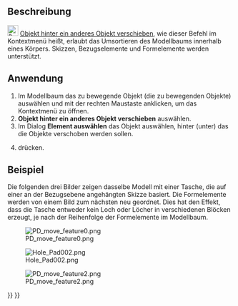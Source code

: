 <languages/>

{{Docnav/de
|[[PartDesign_MoveFeature/de|FormelementVerschieben]]
|[[PartDesign_Preferences/de|Einstellungen]]
|[[PartDesign_Workbench/de|PartDesign]]
|IconL=PartDesign_MoveFeature.svg
|IconR=Preferences-part_design.svg
|IconC=Workbench_PartDesign.svg
}}

{{GuiCommand/de
|Name=PartDesign MoveFeatureInTree
|Name/de=PartDesign FormelementImBaumVerschieben
|MenuLocation=Kontextmenü → Objekt hinter ein anderes Objekt verschieben
|Workbenches=[[PartDesign_Workbench|PartDesign]]
|Version=0.17
|SeeAlso=[[PartDesign_MoveTip/de|PartDesign ArbeitspositionFestlegen]], [[PartDesign_MoveFeature/de|PartDesign FormelementVerschieben]]
}}

<span id="Description"></span>
==Beschreibung==

[[File:PartDesign_MoveFeatureInTree.svg|24px]] [[PartDesign_MoveFeatureInTree/de|Objekt hinter ein anderes Objekt verschieben]], wie dieser Befehl im Kontextmenü heißt, erlaubt das Umsortieren des Modellbaums innerhalb eines Körpers. Skizzen, Bezugselemente und Formelemente werden unterstützt.

<span id="Usage"></span>
==Anwendung==

# Im Modellbaum das zu bewegende Objekt (die zu bewegenden Objekte) auswählen und mit der rechten Maustaste anklicken, um das Kontextmenü zu öffnen.
# '''Objekt hinter ein anderes Objekt verschieben''' auswählen.
# Im Dialog '''Element auswählen''' das Objekt auswählen, hinter (unter) das die Objekte verschoben werden sollen.
# {{Button|OK}} drücken.

<span id="Example"></span>
==Beispiel==

<div class="mw-translate-fuzzy">
Die folgenden drei Bilder zeigen dasselbe Modell mit einer Tasche, die auf einer an der Bezugsebene angehängten Skizze basiert. Die Formelemente werden von einem Bild zum nächsten neu geordnet. Dies hat den Effekt, dass die Tasche entweder kein Loch oder Löcher in verschiedenen Blöcken erzeugt, je nach der Reihenfolge der Formelemente im Modellbaum.
</div>

[[File:PD_move_feature0.png|none]]

[[File:Hole_Pad002.png|none]]

[[File:PD_move_feature2.png|none]]


{{Docnav/de
|[[PartDesign_MoveFeature/de|FormelementVerschieben]]
|[[PartDesign_Preferences/de|Einstellungen]]
|[[PartDesign_Workbench/de|PartDesign]]
|IconL=PartDesign_MoveFeature.svg
|IconR=Preferences-part_design.svg
|IconC=Workbench_PartDesign.svg
}}

{{PartDesign Tools navi{{#translation:}}}}
{{Userdocnavi{{#translation:}}}}